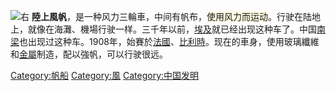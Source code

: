 {{unreferenced|time=2017-02-22T05:37:37+00:00}}
[[File:Sail_wagon_edit1.jpg|右]]
'''陸上風帆'''，是一种风力三輪車，中间有帆布，<font style="background-color: rgb(254, 252, 224);">使用风力而运动</font>。行驶在陆地上，就像在海灘、機場行驶一样。三千年以前，[[古埃及|埃及]]就已经出现这种车了。中国[[梁_(南朝)|南梁]]也出现过这种车。1908年，始賽於[[法国|法國]]、[[比利时|比利時]]。现在的車身，使用玻璃纖維和[[金属|金屬]]制造，配以強帆，可以行驶很远。

[[Category:帆船|Category:帆船]]
[[Category:風|Category:風]]
[[Category:中国发明|Category:中国发明]]